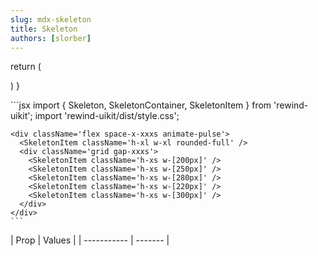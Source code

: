 ```yaml
---
slug: mdx-skeleton
title: Skeleton
authors: [slorber]
---
```



  return (
    <SkeletonContainer className='space-y-xxxs'>
      <div className='flex space-x-xxxs'>
        <SkeletonItem className='h-xl w-xl rounded-full' />
        <div className='grid gap-xxxs'>
          <SkeletonItem className='h-xs w-[200px]' />
          <SkeletonItem className='h-xs w-[250px]' />
        </div>
      </div>
      <SkeletonItem className='h-xs w-[280px]' />
      <SkeletonItem className='h-xs w-[220px]' />
      <SkeletonItem className='h-xs w-[300px]' />
    </SkeletonContainer>
  )
}

<div className="flex flex-col gap-8 justify-center items-center">
  <DocsTemplate preview={SkeletonPreview()}>
    ```jsx
    import { Skeleton, SkeletonContainer, SkeletonItem } from 'rewind-uikit';
    import 'rewind-uikit/dist/style.css';

    <div className='flex space-x-xxxs animate-pulse'>
      <SkeletonItem className='h-xl w-xl rounded-full' />
      <div className='grid gap-xxxs'>
        <SkeletonItem className='h-xs w-[200px]' />
        <SkeletonItem className='h-xs w-[250px]' />
        <SkeletonItem className='h-xs w-[280px]' />
        <SkeletonItem className='h-xs w-[220px]' />
        <SkeletonItem className='h-xs w-[300px]' />
      </div>
    </div>
    ```

  </DocsTemplate>
  <div>
    | Prop        | Values |
    | ----------- | ------- |
  </div>
</div>
